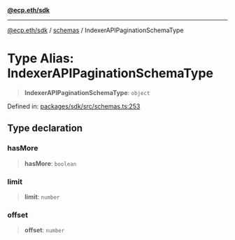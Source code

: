 [**@ecp.eth/sdk**](/sdk-reference/index.mdx)

***

[@ecp.eth/sdk](/sdk-reference/index.mdx) / [schemas](/sdk-reference/schemas/index.mdx) / IndexerAPIPaginationSchemaType

# Type Alias: IndexerAPIPaginationSchemaType

> **IndexerAPIPaginationSchemaType**: `object`

Defined in: [packages/sdk/src/schemas.ts:253](https://github.com/ecp-eth/comments-monorepo/blob/main/packages/sdk/src/schemas.ts#L253)

## Type declaration

### hasMore

> **hasMore**: `boolean`

### limit

> **limit**: `number`

### offset

> **offset**: `number`
